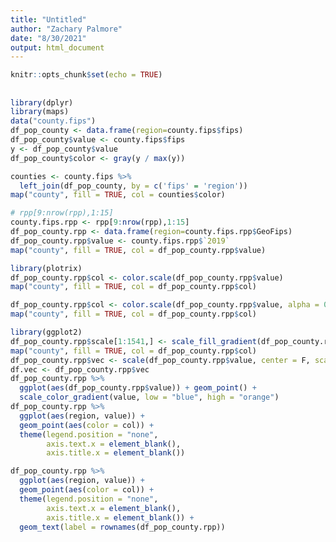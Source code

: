 ```yaml
---
title: "Untitled"
author: "Zachary Palmore"
date: "8/30/2021"
output: html_document
---
```


```r
knitr::opts_chunk$set(echo = TRUE)
```

## 


```r
library(dplyr)
library(maps)
data("county.fips")
df_pop_county <- data.frame(region=county.fips$fips)
df_pop_county$value <- county.fips$fips
y <- df_pop_county$value
df_pop_county$color <- gray(y / max(y))

counties <- county.fips %>% 
  left_join(df_pop_county, by = c('fips' = 'region'))
map("county", fill = TRUE, col = counties$color)
```


```r
# rpp[9:nrow(rpp),1:15]
county.fips.rpp <- rpp[9:nrow(rpp),1:15]
df_pop_county.rpp <- data.frame(region=county.fips.rpp$GeoFips)
df_pop_county.rpp$value <- county.fips.rpp$`2019`
map("county", fill = TRUE, col = df_pop_county.rpp$value)
```


```r
library(plotrix)
df_pop_county.rpp$col <- color.scale(df_pop_county.rpp$value)
map("county", fill = TRUE, col = df_pop_county.rpp$col)
```

```r
df_pop_county.rpp$col <- color.scale(df_pop_county.rpp$value, alpha = 0.5, color.spec = "hsv")
map("county", fill = TRUE, col = df_pop_county.rpp$col)
```


```r
library(ggplot2)
df_pop_county.rpp$scale[1:1541,] <- scale_fill_gradient(df_pop_county.rpp$value)
map("county", fill = TRUE, col = df_pop_county.rpp$col)
df_pop_county.rpp$vec <- scale(df_pop_county.rpp$value, center = F, scale = T)
df.vec <- df_pop_county.rpp$vec
df_pop_county.rpp %>%
  ggplot(aes(df_pop_county.rpp$value)) + geom_point() +
  scale_color_gradient(value, low = "blue", high = "orange")
df_pop_county.rpp %>%
  ggplot(aes(region, value)) +
  geom_point(aes(color = col)) + 
  theme(legend.position = "none",
        axis.text.x = element_blank(), 
        axis.title.x = element_blank()) 
```


```r
df_pop_county.rpp %>%
  ggplot(aes(region, value)) +
  geom_point(aes(color = col)) + 
  theme(legend.position = "none",
        axis.text.x = element_blank(), 
        axis.title.x = element_blank()) + 
  geom_text(label = rownames(df_pop_county.rpp))
```




